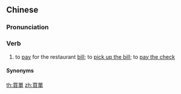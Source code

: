 {{also|买单}}
==Chinese==
{{zh-forms|s=买单}}

===Pronunciation===
{{zh-pron
|m=mǎidān
|c=maai5 daan1
|mn=bé-toaⁿ/bóe-toaⁿ
|cat=v
}}

===Verb===
{{zh-verb}}

# to [[pay]] for the restaurant [[bill]]; to [[pick up the bill]]; to [[pay the check]]

====Synonyms====
{{zh-dial|結賬}}

[[th:買單]]
[[zh:買單]]